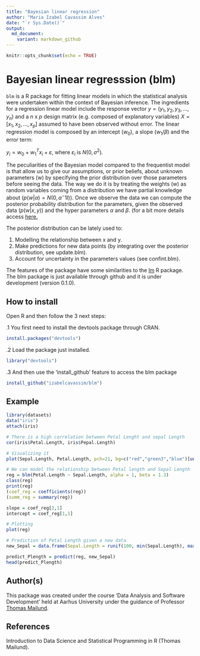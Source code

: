```yaml
---
title: "Bayesian linear regression"
author: "Maria Izabel Cavassim Alves"
date: "`r Sys.Date()`"
output:
  md_document:
    variant: markdown_github
---
```


```r
knitr::opts_chunk$set(echo = TRUE)
```

# Bayesian linear regresssion (blm)

```blm``` is a R package for fitting linear models in which the statistical analysis were undertaken within the context of Bayesian inference. The ingredients for a regression linear model include the response vector $y= (y_1, y_2, y_3, ..., y_n)$ and a $n$ x $p$ design matrix (e.g. composed of explanatory variables) $X = [x_1, x_2, ..., x_p]$ assumed to have been observed without error. The linear regression model is composed by an intercept ($w_0$), a slope ($w_1 / \beta$) and the error term:

$y_i = w_0 + w_1^Tx_i + ε$, where $ε_i$ is $N(0,\sigma^2)$.

The peculiarities of the Bayesian model compared to the frequentist model is that allow us to give our assumptions, or prior beliefs, about unknown parameters (w) by specifying the prior distribution over those parameters before seeing the data. The way we do it is by treating the weights (w) as random variables coming from a distribution we have partial knowledge about ($p(w|\alpha) = N(0, \alpha^-1I)$). Once we observe the data we can compute the posterior probability distribution for the parameters, given the observed data ($p(w|x,y)$) and the hyper parameters $\alpha$ and $\beta$. (for a bit more details access [here.](https://github.com/izabelcavassim/blm/blob/master/Background.md])

The posterior distribution can be lately used to:

1. Modelling the relationship between x and y.
2. Make predictions for new data points (by integrating over the posterior distribution, see update.blm).
3. Account for uncertainty in the parameters values (see confint.blm).

The features of the package have some similarities to the [lm](https://stat.ethz.ch/R-manual/R-devel/library/stats/html/lm.html) R package. 
The blm package is just available through github and it is under development (version 0.1.0).

## How to install
Open R and then follow the 3 next steps:

.1 You first need to install the devtools package through CRAN.

```R
install.packages("devtools")
```

.2 Load the package just installed. 
```R
library("devtools")
```

.3 And then use the 'install_github' feature to access the blm package
```R
install_github("izabelcavassim/blm")
```

## Example

```R
library(datasets)
data("iris")
attach(iris)

# There is a high correlation between Petal Lenght and sepal Length
cor(iris$Petal.Length, iris$Pepal.Length)

# Visualizing it
plot(Sepal.Length, Petal.Length, pch=21, bg=c("red","green3","blue")[unclass(iris$Species)], main="Edgar Anderson's Iris Data", ylab = 'Petal Length', xlab = 'Sepal Length')

# We can model the relationship between Petal length and Sepal Length
reg = blm(Petal.Length ~ Sepal.Length, alpha = 1, beta = 1.3)
class(reg)
print(reg)
(coef_reg = coefficients(reg))
(summ_reg = summary(reg))

slope = coef_reg[2,1]
intercept = coef_reg[1,1]

# Plotting
plot(reg)

# Prediction of Petal Length given a new data
new_Sepal = data.frame(Sepal.Length = runif(100, min(Sepal.Length), max(Sepal.Length)))

predict_Plength = predict(reg, new_Sepal)
head(predict_Plength)
```

## Author(s)

This package was created under the course 'Data Analysis and Software Development' held at Aarhus University under the guidance of Professor [Thomas Mailund](http://www.mailund.dk/index.php/about/).

## References
Introduction to Data Science and Statistical Programming in R (Thomas Mailund).